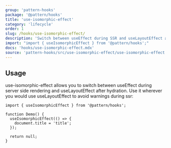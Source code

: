 ```yaml
---
group: 'pattern-hooks'
package: '@pattern/hooks'
title: 'use-isomorphic-effect'
category: 'lifecycle'
order: 1
slug: /hooks/use-isomorphic-effect/
description: 'Switch between useEffect during SSR and useLayoutEffect after hydration'
import: "import { useIsomorphicEffect } from '@pattern/hooks';"
docs: 'hooks/use-isomorphic-effect.mdx'
source: 'pattern-hooks/src/use-isomorphic-effect/use-isomorphic-effect.ts'
---
```


## Usage

use-isomorphic-effect allows you to switch between useEffect during server side rendering and useLayoutEffect after hydration.
Use it wherever you would use useLayoutEffect to avoid warnings during ssr:

```tsx
import { useIsomorphicEffect } from '@pattern/hooks';

function Demo() {
  useIsomorphicEffect(() => {
    document.title = 'title';
  });

  return null;
}
```
